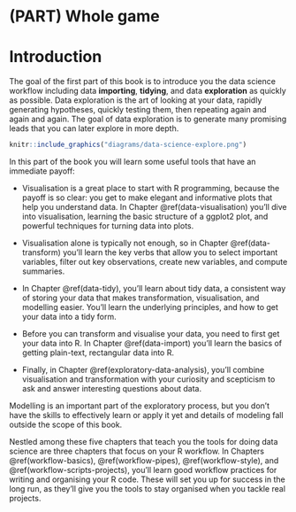 # (PART) Whole game {.unnumbered}

# Introduction {#explore-intro .unnumbered}

The goal of the first part of this book is to introduce you the data science workflow including data **importing**, **tidying**, and data **exploration** as quickly as possible.
Data exploration is the art of looking at your data, rapidly generating hypotheses, quickly testing them, then repeating again and again and again.
The goal of data exploration is to generate many promising leads that you can later explore in more depth.

```r
knitr::include_graphics("diagrams/data-science-explore.png")
```

<!--# TO DO: Update figure to include import and tidy as well. -->

In this part of the book you will learn some useful tools that have an immediate payoff:

-   Visualisation is a great place to start with R programming, because the payoff is so clear: you get to make elegant and informative plots that help you understand data.
    In Chapter \@ref(data-visualisation) you'll dive into visualisation, learning the basic structure of a ggplot2 plot, and powerful techniques for turning data into plots.

-   Visualisation alone is typically not enough, so in Chapter \@ref(data-transform) you'll learn the key verbs that allow you to select important variables, filter out key observations, create new variables, and compute summaries.

-   In Chapter \@ref(data-tidy), you'll learn about tidy data, a consistent way of storing your data that makes transformation, visualisation, and modelling easier.
    You'll learn the underlying principles, and how to get your data into a tidy form.

-   Before you can transform and visualise your data, you need to first get your data into R.
    In Chapter \@ref(data-import) you'll learn the basics of getting plain-text, rectangular data into R.

-   Finally, in Chapter \@ref(exploratory-data-analysis), you'll combine visualisation and transformation with your curiosity and scepticism to ask and answer interesting questions about data.

Modelling is an important part of the exploratory process, but you don't have the skills to effectively learn or apply it yet and details of modeling fall outside the scope of this book.

Nestled among these five chapters that teach you the tools for doing data science are three chapters that focus on your R workflow.
In Chapters \@ref(workflow-basics), \@ref(workflow-pipes), \@ref(workflow-style), and \@ref(workflow-scripts-projects), you'll learn good workflow practices for writing and organising your R code.
These will set you up for success in the long run, as they'll give you the tools to stay organised when you tackle real projects.
